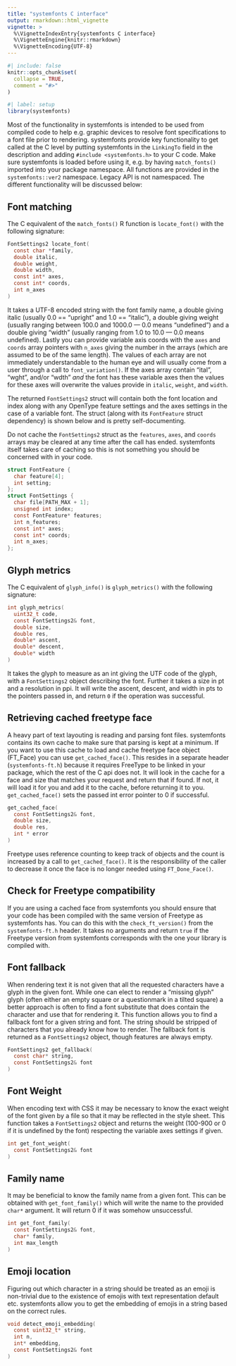 ```yaml
---
title: "systemfonts C interface"
output: rmarkdown::html_vignette
vignette: >
  %\VignetteIndexEntry{systemfonts C interface}
  %\VignetteEngine{knitr::rmarkdown}
  %\VignetteEncoding{UTF-8}
---
```


```r
#| include: false
knitr::opts_chunk$set(
  collapse = TRUE,
  comment = "#>"
)
```

```r
#| label: setup
library(systemfonts)
```

Most of the functionality in systemfonts is intended to be used from compiled
code to help e.g. graphic devices to resolve font specifications to a font file
prior to rendering. systemfonts provide key functionality to get called at the
C level by putting systemfonts in the `LinkingTo` field in the description and
adding `#include <systemfonts.h>` to your C code. Make sure systemfonts is
loaded before using it, e.g. by having `match_fonts()` imported into your package
namespace. All functions are provided in the `systemfonts::ver2` namespace.
Legacy API is not namespaced. The different functionality will be discussed
below:

## Font matching
The C equivalent of the `match_fonts()` R function is `locate_font()` with the
following signature:

```C
FontSettings2 locate_font(
  const char *family,
  double italic,
  double weight,
  double width,
  const int* axes,
  const int* coords,
  int n_axes
)
```

It takes a UTF-8 encoded string with the font family name, a double giving
italic (usually 0.0 == "upright" and 1.0 == "italic"), a double giving weight
(usually ranging between 100.0 and 1000.0 — 0.0 means "undefined") and a double
giving "width" (usually ranging from 1.0 to 10.0 — 0.0 means undefined). Lastly
you can provide variable axis coords with the `axes` and `coords` array pointers
with `n_axes` giving the number in the arrays (which are assumed to be of the
same length). The values of each array are not immediately understandable to the
human eye and will usually come from a user through a call to
`font_variation()`. If the axes array contain "ital", "wght", and/or "wdth"
*and* the font has these variable axes then the values for these axes will
overwrite the values provide in `italic`, `weight`, and `width`.

The returned `FontSettings2` struct will contain both the font location and
index along with any OpenType feature settings and the axes settings in the case
of a variable font. The struct (along with its `FontFeature` struct dependency)
is shown below and is pretty self-documenting.

Do not cache the `FontSettings2` struct as the `features`, `axes`, and `coords`
arrays  may be cleared at any time after the call has ended. systemfonts itself
takes care of caching so this is not something you should be concerned with in
your code.

```C
struct FontFeature {
  char feature[4];
  int setting;
};
struct FontSettings {
  char file[PATH_MAX + 1];
  unsigned int index;
  const FontFeature* features;
  int n_features;
  const int* axes;
  const int* coords;
  int n_axes;
};
```

## Glyph metrics
The C equivalent of `glyph_info()` is `glyph_metrics()` with the following
signature:

```C
int glyph_metrics(
  uint32_t code,
  const FontSettings2& font,
  double size,
  double res,
  double* ascent,
  double* descent,
  double* width
)
```

It takes the glyph to measure as an int giving the UTF code of the glyph, with a
`FontSettings2` object describing the font. Further it takes a size in pt and a
resolution in ppi. It will write the ascent, descent, and width in pts to the
pointers passed in, and return `0` if the operation was successful.

## Retrieving cached freetype face
A heavy part of text layouting is reading and parsing font files. systemfonts
contains its own cache to make sure that parsing is kept at a minimum. If you
want to use this cache to load and cache freetype face object (FT_Face) you can
use `get_cached_face()`. This resides in a separate header (`systemfonts-ft.h`)
because it requires FreeType to be linked in your package, which the rest of the
C api does not. It will look in the cache for a face and size that
matches your request and return that if found. If not, it will load it for you
and add it to the cache, before returning it to you. `get_cached_face()` sets
the passed int error pointer to 0 if successful.

```C
get_cached_face(
  const FontSettings2& font,
  double size,
  double res,
  int * error
)
```

Freetype uses reference counting to keep track of objects and the count is
increased by a call to `get_cached_face()`. It is the responsibility of the
caller to decrease it once the face is no longer needed using `FT_Done_Face()`.

## Check for Freetype compatibility
If you are using a cached face from systemfonts you should ensure that your code
has been compiled with the same version of Freetype as systemfonts has. You can
do this with the `check_ft_version()` from the `systemfonts-ft.h` header. It takes no arguments and return `true` if the Freetype version from systemfonts 
corresponds with the one your library is compiled with.

## Font fallback
When rendering text it is not given that all the requested characters have a
glyph in the given font. While one can elect to render a "missing glyph" glyph
(often either an empty square or a questionmark in a tilted square) a better
approach is often to find a font substitute that does contain the character and
use that for rendering it. This function allows you to find a fallback font for
a given string and font. The string should be stripped of characters that you
already know how to render. The fallback font is returned as a `FontSettings2`
object, though features are always empty.

```C
FontSettings2 get_fallback(
  const char* string,
  const FontSettings2& font
)
```

## Font Weight
When encoding text with CSS it may be necessary to know the exact weight of the
font given by a file so that it may be reflected in the style sheet. This
function takes a `FontSettings2` object and returns the weight (100-900 or 0 if
it is undefined by the font) respecting the variable axes settings if given.

```C
int get_font_weight(
  const FontSettings2& font
)
```

## Family name
It may be beneficial to know the family name from a given font. This can be
obtained with `get_font_family()` which will write the name to the provided
`char*` argument. It will return 0 if it was somehow unsuccessful.

```C
int get_font_family(
  const FontSettings2& font,
  char* family,
  int max_length
)
```

## Emoji location
Figuring out which character in a string should be treated as an emoji is
non-trivial due to the existence of emojis with text representation default etc.
systemfonts allow you to get the embedding of emojis in a string based on the
correct rules.

```C
void detect_emoji_embedding(
  const uint32_t* string,
  int n,
  int* embedding,
  const FontSettings2& font
)
```
